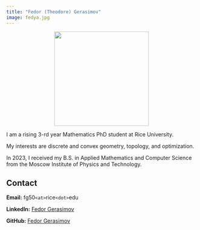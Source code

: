 ```yaml
---
title: "Fedor (Theodore) Gerasimov"
image: fedya.jpg
---
```


<!-- ![](fedya.jpg){width=250} -->
<div style="text-align: center;">
  <img src="img/Tapia_Theodore_main.jpg" width="250">
</div>

I am a rising 3-rd year Mathematics PhD student at Rice University.

My interests are discrete and convex geometry, topology, and optimization.

In 2023, I received my B.S. in Applied Mathematics and Computer Science from the Moscow Institute of Physics and Technology.

## Contact

**Email:** fg50`<at>`rice`<dot>`edu

**LinkedIn:** [Fedor Gerasimov](https://www.linkedin.com/in/fedor-gerasimov-450352238/)

**GitHub:** [Fedor Gerasimov](https://github.com/fedor-gerasimov-50)
